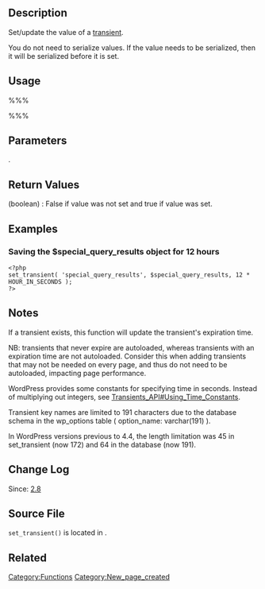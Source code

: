{{Languages|
{{en|Function_Reference/set_transient}}
{{ja|関数リファレンス/set_transient}}
}}

== Description ==

Set/update the value of a [[Transients_API|transient]].

You do not need to serialize values. If the value needs to be serialized, then it will be serialized before it is set.

== Usage ==

%%%<?php set_transient( $transient, $value, $expiration ); ?>%%%

== Parameters ==

{{Parameter|$transient|string|Transient name. Expected to not be SQL-escaped. If memcached is not enabled the name should be 172 characters or less in length as WordPress will prefix your name with "_transient_" or "_transient_timeout_" in the options table (depending on whether it expires or not). Longer key names will silently fail. See [http://core.trac.wordpress.org/ticket/15058 Trac #15058].}}
{{Parameter|$value|mixed|Transient value. Expected to not be SQL-escaped.}}
{{Parameter|$expiration|int|Time until expiration in seconds from now, or 0 for never expires. Ex: For one day, the expiration value would be: ''(60 * 60 * 24)'' Note: transients can be removed BEFORE the expiration time. See [http://codex.wordpress.org/Transients_API the Transient API Overview].|optional|''0''}}.

== Return Values ==

; (boolean) :  False if value was not set and true if value was set.

== Examples ==
=== Saving the $special_query_results object for 12 hours ===
<pre>
<?php
set_transient( 'special_query_results', $special_query_results, 12 * HOUR_IN_SECONDS );
?>
</pre>

== Notes ==
If a transient exists, this function will update the transient's expiration time.

NB: transients that never expire are autoloaded, whereas transients with an expiration time are not autoloaded. Consider this when adding transients that may not be needed on every page, and thus do not need to be autoloaded, impacting page performance.

WordPress provides some constants for specifying time in seconds.  Instead of multiplying out integers, see [[Transients_API#Using_Time_Constants]].

Transient key names are limited to 191 characters due to the database schema in the wp_options table ( option_name: varchar(191) ).

In WordPress versions previous to 4.4, the length limitation was 45 in set_transient (now 172) and 64 in the database (now 191).

== Change Log ==

Since: [[Version_2.8|2.8]]

== Source File ==

<tt>set_transient()</tt> is located in {{Trac|wp-includes/option.php}}.

== Related ==
{{Transient Tags}}

{{Tag Footer}}

[[Category:Functions]]
[[Category:New_page_created]]